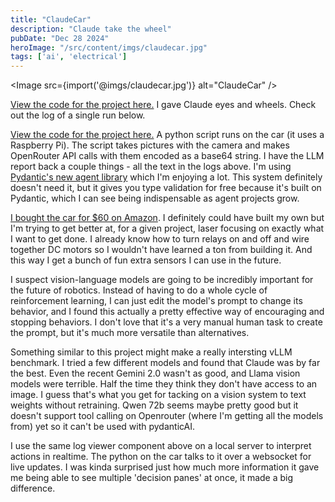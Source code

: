 ```yaml
---
title: "ClaudeCar"
description: "Claude take the wheel"
pubDate: "Dec 28 2024"
heroImage: "/src/content/imgs/claudecar.jpg"
tags: ['ai', 'electrical']
---
```


<Image src={import('@imgs/claudecar.jpg')} alt="ClaudeCar" />

[View the code for the project here.](https://github.com/pwspen/vlmcar)
I gave Claude eyes and wheels. Check out the log of a single run below.


<LogViewer mode="playback" logs_fpath="/src/content/imgs/test_log.json" client:load />

[View the code for the project here.](https://github.com/pwspen/vlmcar)
A python script runs on the car (it uses a Raspberry Pi). The script takes pictures with the camera
and makes OpenRouter API calls with them encoded as a base64 string. I have the LLM report back a couple things -
all the text in the logs above. I'm using [Pydantic's new agent library](https://ai.pydantic.dev/) which
I'm enjoying a lot. This system definitely doesn't need it, but it gives you type validation for free
because it's built on Pydantic, which I can see being indispensable as agent projects grow.

[I bought the car for $60 on Amazon](https://www.amazon.com/Freenove-Raspberry-Tracking-Avoidance-Ultrasonic/dp/B07YD2LT9D).
I definitely could have built my own but I'm trying to get better at, for a given project, laser
focusing on exactly what I want to get done. I already know how to turn relays on and off
and wire together DC motors so I wouldn't have learned a ton from building it. And this way
I get a bunch of fun extra sensors I can use in the future.

I suspect vision-language models are going to be incredibly important for the future of robotics. Instead of having to do
a whole cycle of reinforcement learning, I can just edit the model's prompt to change its behavior, and I found this
actually a pretty effective way of encouraging and stopping behaviors. I don't love that it's a very manual human task
to create the prompt, but it's much more versatile than alternatives.

Something similar to this project might make a really intersting vLLM benchmark. I tried a few different models
and found that Claude was by far the best. Even the recent Gemini 2.0 wasn't as good, and Llama vision models were
terrible. Half the time they think they don't have access to an image. I guess that's what you get for tacking on
a vision system to text weights without retraining. Qwen 72b seems maybe pretty good but it doesn't support tool calling
on Openrouter (where I'm getting all the models from) yet so it can't be used with pydanticAI.

I use the same log viewer component above on a local server to interpret actions in realtime. The python on the car talks
to it over a websocket for live updates. I was kinda surprised just how much more information it gave me being able to see
multiple 'decision panes' at once, it made a big difference.